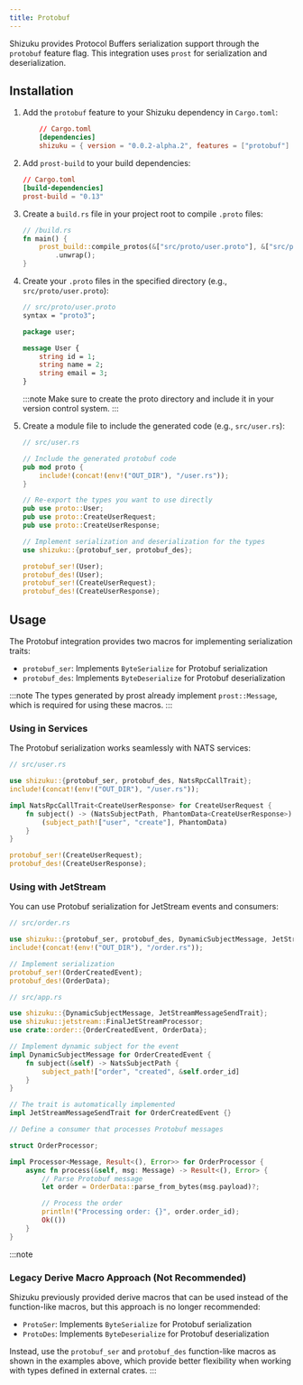 ```yaml
---
title: Protobuf
---
```



Shizuku provides Protocol Buffers serialization support through the `protobuf` feature flag. This integration uses `prost` for serialization and deserialization.

## Installation

<Steps>

1. Add the `protobuf` feature to your Shizuku dependency in `Cargo.toml`:

    ```toml ins="\"protobuf\""
        // Cargo.toml
        [dependencies]
        shizuku = { version = "0.0.2-alpha.2", features = ["protobuf"] }
    ```

2. Add `prost-build` to your build dependencies:

    ```toml
    // Cargo.toml
    [build-dependencies]
    prost-build = "0.13"
    ```

3. Create a `build.rs` file in your project root to compile `.proto` files:

    ```rust
    // /build.rs
    fn main() {
        prost_build::compile_protos(&["src/proto/user.proto"], &["src/proto"])
            .unwrap();
    }
    ```

4. Create your `.proto` files in the specified directory (e.g., `src/proto/user.proto`):

    ```protobuf
    // src/proto/user.proto
    syntax = "proto3";

    package user;

    message User {
        string id = 1;
        string name = 2;
        string email = 3;
    }
    ```

    :::note
    Make sure to create the proto directory and include it in your version control system.
    :::

5. Create a module file to include the generated code (e.g., `src/user.rs`):

    ```rust
    // src/user.rs

    // Include the generated protobuf code
    pub mod proto {
        include!(concat!(env!("OUT_DIR"), "/user.rs"));
    }

    // Re-export the types you want to use directly
    pub use proto::User;
    pub use proto::CreateUserRequest;
    pub use proto::CreateUserResponse;

    // Implement serialization and deserialization for the types
    use shizuku::{protobuf_ser, protobuf_des};

    protobuf_ser!(User);
    protobuf_des!(User);
    protobuf_ser!(CreateUserRequest);
    protobuf_des!(CreateUserResponse);
    ```
</Steps>

## Usage

The Protobuf integration provides two macros for implementing serialization traits:
- `protobuf_ser`: Implements `ByteSerialize` for Protobuf serialization
- `protobuf_des`: Implements `ByteDeserialize` for Protobuf deserialization

:::note
The types generated by prost already implement `prost::Message`, which is required for using these macros.
:::

### Using in Services

The Protobuf serialization works seamlessly with NATS services:

```rust
// src/user.rs

use shizuku::{protobuf_ser, protobuf_des, NatsRpcCallTrait};
include!(concat!(env!("OUT_DIR"), "/user.rs"));

impl NatsRpcCallTrait<CreateUserResponse> for CreateUserRequest {
    fn subject() -> (NatsSubjectPath, PhantomData<CreateUserResponse>) {
        (subject_path!["user", "create"], PhantomData)
    }
}

protobuf_ser!(CreateUserRequest);
protobuf_des!(CreateUserResponse);
```

### Using with JetStream

You can use Protobuf serialization for JetStream events and consumers:

```rust
// src/order.rs

use shizuku::{protobuf_ser, protobuf_des, DynamicSubjectMessage, JetStreamMessageSendTrait};
include!(concat!(env!("OUT_DIR"), "/order.rs"));

// Implement serialization
protobuf_ser!(OrderCreatedEvent);
protobuf_des!(OrderData);
```

```rust
// src/app.rs

use shizuku::{DynamicSubjectMessage, JetStreamMessageSendTrait};
use shizuku::jetstream::FinalJetStreamProcessor;
use crate::order::{OrderCreatedEvent, OrderData};

// Implement dynamic subject for the event
impl DynamicSubjectMessage for OrderCreatedEvent {
    fn subject(&self) -> NatsSubjectPath {
        subject_path!["order", "created", &self.order_id]
    }
}

// The trait is automatically implemented
impl JetStreamMessageSendTrait for OrderCreatedEvent {}

// Define a consumer that processes Protobuf messages

struct OrderProcessor;

impl Processor<Message, Result<(), Error>> for OrderProcessor {
    async fn process(&self, msg: Message) -> Result<(), Error> {
        // Parse Protobuf message
        let order = OrderData::parse_from_bytes(msg.payload)?;

        // Process the order
        println!("Processing order: {}", order.order_id);
        Ok(())
    }
}
```

:::note
### Legacy Derive Macro Approach (Not Recommended)

Shizuku previously provided derive macros that can be used instead of the function-like macros, but this approach is no longer recommended:
- `ProtoSer`: Implements `ByteSerialize` for Protobuf serialization
- `ProtoDes`: Implements `ByteDeserialize` for Protobuf deserialization

Instead, use the `protobuf_ser` and `protobuf_des` function-like macros as shown in the examples above, which provide better flexibility when working with types defined in external crates.
:::

